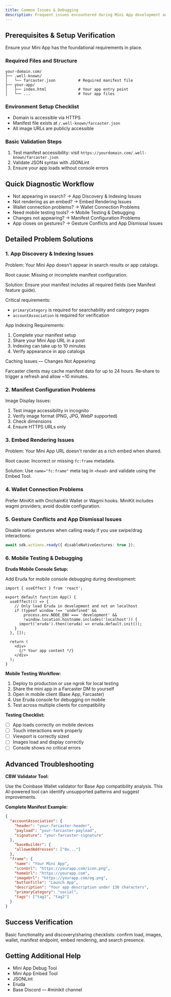 ```yaml
---
title: Common Issues & Debugging
description: Frequent issues encountered during Mini App development and their solutions
---
```


## Prerequisites & Setup Verification

Ensure your Mini App has the foundational requirements in place.

### Required Files and Structure

```text
your-domain.com/
├── .well-known/
│   └── farcaster.json          # Required manifest file
├── your-app/
│   ├── index.html              # Your app entry point
│   └── ...                     # Your app files
```

### Environment Setup Checklist

- Domain is accessible via HTTPS  
- Manifest file exists at `/.well-known/farcaster.json`  
- All image URLs are publicly accessible

### Basic Validation Steps

1. Test manifest accessibility: visit `https://yourdomain.com/.well-known/farcaster.json`  
2. Validate JSON syntax with JSONLint  
3. Ensure your app loads without console errors

## Quick Diagnostic Workflow

- Not appearing in search? → App Discovery & Indexing Issues
- Not rendering as an embed? → Embed Rendering Issues
- Wallet connection problems? → Wallet Connection Problems
- Need mobile testing tools? → Mobile Testing & Debugging
- Changes not appearing? → Manifest Configuration Problems
- App closes on gestures? → Gesture Conflicts and App Dismissal Issues

## Detailed Problem Solutions

### 1. App Discovery & Indexing Issues

Problem: Your Mini App doesn't appear in search results or app catalogs.

Root cause: Missing or incomplete manifest configuration.

Solution: Ensure your manifest includes all required fields (see Manifest feature guide).

Critical requirements:

- `primaryCategory` is required for searchability and category pages  
- `accountAssociation` is required for verification

App Indexing Requirements:

1. Complete your manifest setup  
2. Share your Mini App URL in a post  
3. Indexing can take up to 10 minutes  
4. Verify appearance in app catalogs

Caching Issues — Changes Not Appearing:

Farcaster clients may cache manifest data for up to 24 hours. Re‑share to trigger a refresh and allow ~10 minutes.

### 2. Manifest Configuration Problems

Image Display Issues:

1. Test image accessibility in incognito  
2. Verify image format (PNG, JPG, WebP supported)  
3. Check dimensions  
4. Ensure HTTPS URLs only

### 3. Embed Rendering Issues

Problem: Your Mini App URL doesn't render as a rich embed when shared.

Root cause: Incorrect or missing `fc:frame` metadata.

Solution: Use `name="fc:frame"` meta tag in `<head>` and validate using the Embed Tool.

### 4. Wallet Connection Problems

Prefer MiniKit with OnchainKit Wallet or Wagmi hooks. MiniKit includes wagmi providers; avoid double configuration.

### 5. Gesture Conflicts and App Dismissal Issues

Disable native gestures when calling ready if you use swipe/drag interactions:

```ts App.tsx
await sdk.actions.ready({ disableNativeGestures: true });
```

### 6. Mobile Testing & Debugging

**Eruda Mobile Console Setup:**

Add Eruda for mobile console debugging during development:

```tsx App.tsx
import { useEffect } from 'react';

export default function App() {
  useEffect(() => {
    // Only load Eruda in development and not on localhost
    if (typeof window !== 'undefined' && 
        process.env.NODE_ENV === 'development' && 
        !window.location.hostname.includes('localhost')) {
      import('eruda').then((eruda) => eruda.default.init());
    }
  }, []);

  return (
    <div>
      {/* Your app content */}
    </div>
  );
}
```

**Mobile Testing Workflow:**

1. Deploy to production or use ngrok for local testing
2. Share the mini app in a Farcaster DM to yourself  
3. Open in mobile client (Base App, Farcaster)
4. Use Eruda console for debugging on mobile
5. Test across multiple clients for compatibility

**Testing Checklist:**

- [ ] App loads correctly on mobile devices
- [ ] Touch interactions work properly
- [ ] Viewport is correctly sized
- [ ] Images load and display correctly
- [ ] Console shows no critical errors

## Advanced Troubleshooting

**CBW Validator Tool:**

Use the Coinbase Wallet validator for Base App compatibility analysis. This AI-powered tool can identify unsupported patterns and suggest improvements.

**Complete Manifest Example:**

```json farcaster.json
{
  "accountAssociation": {
    "header": "your-farcaster-header",
    "payload": "your-farcaster-payload", 
    "signature": "your-farcaster-signature"
  },
    "baseBuilder": {
    "allowedAddresses": ["0x..."]
  },
  "frame": {
    "name": "Your Mini App",
    "iconUrl": "https://yourapp.com/icon.png",
    "homeUrl": "https://yourapp.com",
    "imageUrl": "https://yourapp.com/og.png",
    "buttonTitle": "Launch App", 
    "description": "Your app description under 130 characters",
    "primaryCategory": "social",
    "tags": ["tag1", "tag2"]
  }
}
```

## Success Verification

Basic functionality and discovery/sharing checklists: confirm load, images, wallet, manifest endpoint, embed rendering, and search presence.

## Getting Additional Help

- Mini App Debug Tool  
- Mini App Embed Tool  
- JSONLint  
- Eruda  
- Base Discord — #minikit channel



